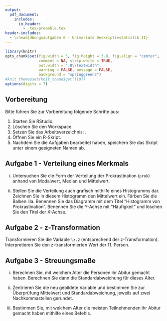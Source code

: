 ```yaml
---
output:
  pdf_document:
    includes:
      in_header: 
        - _tex/preamble.tex
header-includes:
  - \chead{Übungsaufgaben 6 - Univariate Deskriptivstatistik II}
---
```


```r
library(knitr)
opts_chunk$set(fig.width = 5, fig.height = 3.8, fig.align = "center", 
               comment = NA, strip.white = TRUE, 
               out.width = ".8\\textwidth",
               warning = FALSE, message = FALSE, 
               background = "springgreen3")
#knit_theme$set(knit_theme$get()[9])
options(digits = 7)
```

## Vorbereitung

Bitte führen Sie zur Vorbereitung folgende Schritte aus:

1.  Starten Sie RStudio.
2.  Löschen Sie den Workspace. 
3.  Setzen Sie das Arbeitsverzeichnis: \menu{Session > Set Working Directory > Choose Directory}.
3.  Öffnen Sie ein R-Skript.
4.  Nachdem Sie die Aufgaben bearbeitet haben, speichern Sie das Skript unter einem geeigneten Namen ab.

## Aufgabe 1 - Verteilung eines Merkmals

(i) Untersuchen Sie die Form der Verteilung der Prokrastination (`prok`) anhand von Modalwert, Median und Mittelwert.

(ii) Stellen Sie die Verteilung auch grafisch mithilfe eines Histogramms dar. Zeichnen Sie in diesem Histogramm den Mittelwert ein. Färben Sie die Balken lila. Benennen Sie das Diagramm mit dem Titel "Histogramm von Prokrastination". Benennen Sie die Y-Achse mit "Häufigkeit" und löschen Sie den Titel der X-Achse.

## Aufgabe 2 - z-Transformation

Transformieren Sie die Variable `lz.2` (entsprechend der z-Transformation). Interpretieren Sie den z-transformierten Wert der 11. Person.

## Aufgabe 3 - Streuungsmaße

(i) Berechnen Sie, mit welchem Alter die Personen ihr Abitur gemacht haben. Berechnen Sie dann die Standardabweichung für dieses Alter.

(ii) Zentrieren Sie die neu gebildete Variable und bestimmen Sie zur Überprüfung Mittelwert und Standardabweichung, jeweils auf zwei Nachkommastellen gerundet. 

(iii) Bestimmen Sie, mit welchem Alter die meisten Teilnehmenden ihr Abitur gemacht haben mithilfe eines Befehls.













